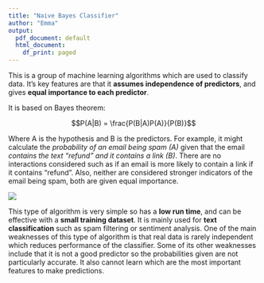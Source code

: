 ```yaml
---
title: "Naive Bayes Classifier"
author: "Emma"
output:
  pdf_document: default
  html_document:
    df_print: paged
---
```


This is a group of machine learning algorithms which are used to classify data. It's key features are that it **assumes independence of predictors**, and gives **equal importance to each predictor**. 

It is based on Bayes theorem:

$$P(A|B) = \frac{P(B|A)P(A)}{P(B)}$$

Where A is the hypothesis and B is the predictors. For example, it might calculate the *probability of an email being spam (A)* given that the email *contains the text "refund" and it contains a link (B)*. There are no interactions considered such as if an email is more likely to contain a link if it contains "refund". Also, neither are considered stronger indicators of the email being spam, both are given equal importance.

![](spam_filter.png)

This type of algorithm is very simple so has a **low run time**, and can be effective with a **small training dataset**. It is mainly used for **text classification** such as spam filtering or sentiment analysis. One of the main weaknesses of this type of algorithm is that real data is rarely independent which reduces performance of the classifier. Some of its other weaknesses include that it is not a good predictor so the probabilities given are not particularly accurate. It also cannot learn which are the most important features to make predictions.



